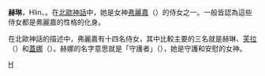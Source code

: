 '''赫琳'''，Hlin、{{lang|no|Hlín}}。在[[北歐神話|北歐神話]]中，她是女神[[弗麗嘉|弗麗嘉]]（{{lang|no|Frigg}}）的侍女之一。一般皆認為這些侍女都是弗麗嘉的性格的化身。

在北歐神話的描述中，弗麗嘉有十四名侍女，其中比較主要的三名就是赫琳、[[芙拉|芙拉]]（{{lang|no|Fulla}}）和[[蓋娜|蓋娜]]（{{lang|no|Gna}}）。赫娜的名字意思就是「守護者」（{{lang|en|protector}}），她是守護和安慰的女神。

{{北歐神話}}

[[Category:北歐女神|H]]